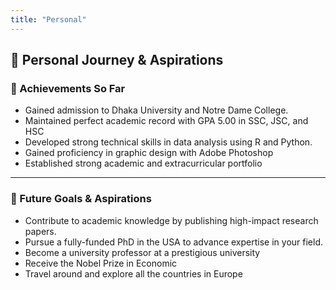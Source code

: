 ```yaml
---
title: "Personal"
---
```


::: {.content-section}
## 🎯 Personal Journey & Aspirations

### 🌟 Achievements So Far

::: {.checklist}
- Gained admission to Dhaka University and Notre Dame College.
- Maintained perfect academic record with GPA 5.00 in SSC, JSC, and HSC
- Developed strong technical skills in data analysis using R and Python.
- Gained proficiency in graphic design with Adobe Photoshop
- Established strong academic and extracurricular portfolio
:::

---

### 🚀 Future Goals & Aspirations

::: {.future-goals}

- Contribute to academic knowledge by publishing high-impact research papers.
- Pursue a fully-funded PhD in the USA to advance expertise in your field.
- Become a university professor at a prestigious university
- Receive the Nobel Prize in Economic
- Travel around and explore all the countries in Europe

:::

:::